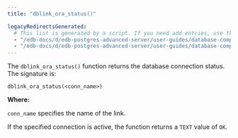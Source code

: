 ```yaml
---
title: "dblink_ora_status()"

legacyRedirectsGenerated:
  # This list is generated by a script. If you need add entries, use the `legacyRedirects` key.
  - "/edb-docs/d/edb-postgres-advanced-server/user-guides/database-compatibility-for-oracle-developers-guide/13/dblink_ora_status.html"
  - "/edb-docs/d/edb-postgres-advanced-server/user-guides/database-compatibility-for-oracle-developers-guide/latest/dblink_ora_status.html"
---
```


<div id="dblink_ora_status" class="registered_link"></div>

The `dblink_ora_status()` function returns the database connection status. The signature is:

```text
dblink_ora_status(<conn_name>)
```

**Where:**

`conn_name` specifies the name of the link.

If the specified connection is active, the function returns a `TEXT` value of `OK`.
